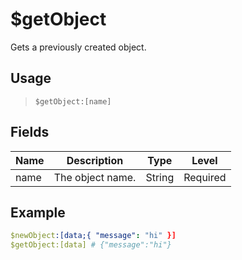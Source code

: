 # $getObject
Gets a previously created object.

## Usage
> `$getObject:[name]`

## Fields
| Name | Description      | Type   | Level    |
| ---- | ---------------- | ------ | -------- |
| name | The object name. | String | Required |

## Example
```yaml
$newObject:[data;{ "message": "hi" }]
$getObject:[data] # {"message":"hi"}
```